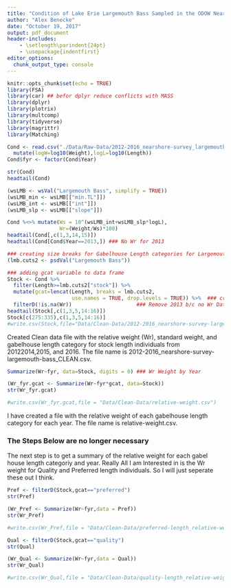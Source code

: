 ```yaml
---
title: "Condition of Lake Erie Largemouth Bass Sampled in the ODOW Nearshore Community Survey 2012-2016"
author: "Alex Benecke"
date: "October 19, 2017"
output: pdf_document
header-includes:
    - \setlength\parindent{24pt}
    - \usepackage{indentfirst}
editor_options: 
  chunk_output_type: console
---
```


```r
knitr::opts_chunk$set(echo = TRUE)
library(FSA)
library(car) ## befor dplyr reduce conflicts with MASS
library(dplyr)
library(plotrix)
library(multcomp)
library(tidyverse)
library(magrittr)
library(Matching)
```


```r
Cond <- read.csv("./Data/Raw-Data/2012-2016_nearshore-survey_largemouth-bass.csv") %>%
  mutate(logW=log10(Weight),logL=log10(Length))
Cond$fyr <- factor(Cond$Year)

str(Cond)
headtail(Cond)
```
```r
(wsLMB <- wsVal("Largemouth Bass", simplify = TRUE))
(wsLMB_min <- wsLMB[["min.TL"]])
(wsLMB_int <- wsLMB[["int"]])
(wsLMB_slp <- wsLMB[["slope"]])
```

```r
Cond %<>% mutate(Ws = 10^(wsLMB_int+wsLMB_slp*logL),
                 Wr=(Weight/Ws)*100)
headtail(Cond[,c(1,3,14,15)])
headtail(Cond[Cond$Year==2013,]) ### No Wr for 2013
```
```r
### creating size breaks for Gabelhouse Length categories for Largemouth Bass
(lmb.cuts2 <- psdVal("Largemouth Bass"))

### adding gcat variable to data frame
Stock <- Cond %>%
  filter(Length>=lmb.cuts2["stock"]) %>%
  mutate(gcat=lencat(Length, breaks = lmb.cuts2,
                     use.names = TRUE, drop.levels = TRUE)) %>%  ### create Gabelhouse Length Categories
  filterD(!is.na(Wr))                     ### Remove 2013 b/c no Wr Data
headtail(Stock[,c(1,3,5,14:16)])
Stock[c(275:335),c(1,3,5,14:16)]
#write.csv(Stock,file="Data/Clean-Data/2012-2016_nearshore-survey-largemouth-bass_CLEAN.csv")
```

  Created Clean data file with the relative weight (Wr), standard weight, and gabelhouse length category for stock length individuals from 20122014,2015, and 2016. The file name is 2012-2016_nearshore-survey-largemouth-bass_CLEAN.csv.

```r
Summarize(Wr~fyr, data=Stock, digits = 0) ### Wr Weight by Year

(Wr_fyr.gcat <- Summarize(Wr~fyr*gcat, data=Stock))
str(Wr_fyr.gcat)

#write.csv(Wr_fyr.gcat,file = "Data/Clean-Data/relative-weight.csv")
```

  I have created a file with the relative weight of each gabelhouse length category for each year. The file name is relative-weight.csv.


#############################################################################
### The Steps Below are no longer necessary

  The next step is to get a summary of the relative weight for each gabel house length categoriy and year. Really All I am Interested in is the Wr weight for Quality and Preferred length individuals. So I will just seperate these out I think.


```r
Pref <- filterD(Stock,gcat=="preferred")
str(Pref)

(Wr_Pref <- Summarize(Wr~fyr,data = Pref))
str(Wr_Pref)

#write.csv(Wr_Pref,file = "Data/Clean-Data/preferred-length_relative-weight.csv")
```

```r
Qual <- filterD(Stock,gcat=="quality")
str(Qual)

(Wr_Qual <- Summarize(Wr~fyr,data = Qual))
str(Wr_Qual)

#write.csv(Wr_Qual,file = "Data/Clean-Data/quality-length_relative-weight.csv")
```


















